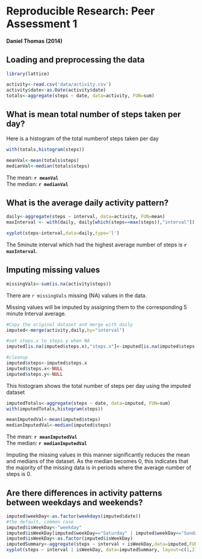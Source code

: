 # Reproducible Research: Peer Assessment 1
#### Daniel Thomas (2014)

## Loading and preprocessing the data
```r
library(lattice)

activity<-read.csv('data/activity.csv')
activity$date<-as.Date(activity$date)
totals<-aggregate(steps ~ date, data=activity, FUN=sum)

```


## What is mean total number of steps taken per day?
Here is a histogram of the total numberof steps taken per day
```r
with(totals,histogram(steps))
```

```r
meanVal<-mean(totals$steps)
medianVal<-median(totals$steps)
```
The mean: **`r meanVal`**   
The median: **`r medianVal`**


## What is the average daily activity pattern?
```r
daily<-aggregate(steps ~ interval, data=activity, FUN=mean)
maxInterval <- with(daily, daily[which(steps==max(steps)),"interval"])

xyplot(steps~interval,data=daily,type='l')
```

The 5minute interval which had the highest average number of steps is **`r maxInterval`**.

## Imputing missing values
```r
missingVals<-sum(is.na(activity$steps))
```
There are `r missingVals` missing (NA) values in the data.

Missing values will be imputed by assigning them to the corresponding 5 minute Interval average.

```r
#Copy the original dataset and merge with daily
imputed<-merge(activity,daily,by="interval")

#set steps.x to steps.y when NA
imputed[is.na(imputed$steps.x),"steps.x"]<-imputed[is.na(imputed$steps.x),"steps.y"]

#cleanup
imputed$steps<-imputed$steps.x
imputed$steps.x<-NULL
imputed$steps.y<-NULL
```

This histogram shows the total number of steps per day using the imputed dataset
```r
imputedTotals<-aggregate(steps ~ date, data=imputed, FUN=sum)
with(imputedTotals,histogram(steps))
```

```r
meanImputedVal<-mean(imputed$steps)
medianImputedVal<-median(imputed$steps)
```
The mean: **`r meanImputedVal`**   
The median: **`r medianImputedVal`**

Imputing the missing values in this manner significantly reduces the mean and medians of the dataset. As the median becomes 0, this indicates that the majority of the missing data is in periods where the average number of steps is 0.

## Are there differences in activity patterns between weekdays and weekends?

```r
imputed$weekDay<-as.factor(weekdays(imputed$date))
#the default, common case
imputed$isWeekDay<-"weekday"
imputed$isWeekDay[imputed$weekDay=="Saturday" | imputed$weekDay=="Sunday"]<-"weekend"
imputed$isWeekDay<-as.factor(imputed$isWeekDay)
imputedSummary<-aggregate(steps ~ interval + isWeekDay,data=imputed,FUN=mean)
xyplot(steps ~ interval | isWeekDay, data=imputedSummary, layout=c(1,2), type="l")

```
